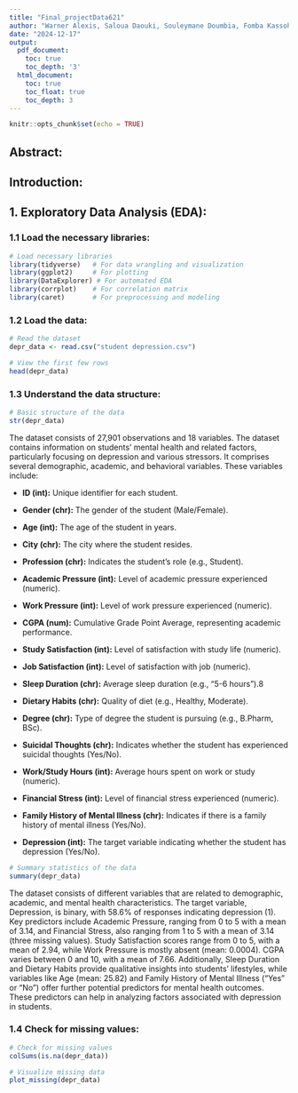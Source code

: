 ```yaml
---
title: "Final_projectData621"
author: "Warner Alexis, Saloua Daouki, Souleymane Doumbia, Fomba Kassoh, Lewris Mota Sanchez"
date: "2024-12-17"
output:
  pdf_document:
    toc: true
    toc_depth: '3'
  html_document:
    toc: true
    toc_float: true
    toc_depth: 3
---
```


```r
knitr::opts_chunk$set(echo = TRUE)
```

## Abstract:

## Introduction:

## 1. Exploratory Data Analysis (EDA):

### 1.1 Load the necessary libraries:

```r
# Load necessary libraries
library(tidyverse)   # For data wrangling and visualization
library(ggplot2)     # For plotting
library(DataExplorer) # For automated EDA
library(corrplot)    # For correlation matrix
library(caret)       # For preprocessing and modeling
```

### 1.2 Load the data:

```r
# Read the dataset
depr_data <- read.csv("student depression.csv")

# View the first few rows
head(depr_data)
```


### 1.3 Understand the data structure:


```r
# Basic structure of the data
str(depr_data)
```

The dataset consists of 27,901 observations and 18 variables. The dataset contains information on students' mental health and related factors, particularly focusing on depression and various stressors. It comprises several demographic, academic, and behavioral variables. These variables include:

- **ID (int):** Unique identifier for each student.

- **Gender (chr):** The gender of the student (Male/Female).

- **Age (int):** The age of the student in years.

- **City (chr):** The city where the student resides.

- **Profession (chr):** Indicates the student's role (e.g., Student).

- **Academic Pressure (int):** Level of academic pressure experienced (numeric).

- **Work Pressure (int):** Level of work pressure experienced (numeric).

- **CGPA (num):** Cumulative Grade Point Average, representing academic performance.

- **Study Satisfaction (int):** Level of satisfaction with study life (numeric).

- **Job Satisfaction (int):** Level of satisfaction with job (numeric).

- **Sleep Duration (chr):** Average sleep duration (e.g., "5-6 hours").8

- **Dietary Habits (chr):** Quality of diet (e.g., Healthy, Moderate).

- **Degree (chr):** Type of degree the student is pursuing (e.g., B.Pharm, BSc).

- **Suicidal Thoughts (chr):** Indicates whether the student has experienced suicidal thoughts (Yes/No).

- **Work/Study Hours (int):** Average hours spent on work or study (numeric).

- **Financial Stress (int):** Level of financial stress experienced (numeric).

- **Family History of Mental Illness (chr):** Indicates if there is a family history of mental illness (Yes/No).

- **Depression (int):** The target variable indicating whether the student has depression (Yes/No).

```r
# Summary statistics of the data
summary(depr_data)
```

The dataset consists of different variables that are related to demographic, academic, and mental health characteristics. The target variable, Depression, is binary, with 58.6% of responses indicating depression (1). Key predictors include Academic Pressure, ranging from 0 to 5 with a mean of 3.14, and Financial Stress, also ranging from 1 to 5 with a mean of 3.14 (three missing values). Study Satisfaction scores range from 0 to 5, with a mean of 2.94, while Work Pressure is mostly absent (mean: 0.0004). CGPA varies between 0 and 10, with a mean of 7.66. Additionally, Sleep Duration and Dietary Habits provide qualitative insights into students' lifestyles, while variables like Age (mean: 25.82) and Family History of Mental Illness ("Yes" or "No") offer further potential predictors for mental health outcomes. These predictors can help in analyzing factors associated with depression in students.

### 1.4 Check for missing values:

```r
# Check for missing values
colSums(is.na(depr_data))
```


```r
# Visualize missing data
plot_missing(depr_data)
```




